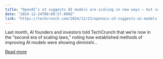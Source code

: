 ```yaml
---
title: "OpenAI’s o3 suggests AI models are scaling in new ways — but so are the costs"
date: "2024-12-24T00:08:57.000Z"
link: "https://techcrunch.com/2024/12/23/openais-o3-suggests-ai-models-are-scaling-in-new-ways-but-so-are-the-costs/"
---
```


Last month, AI founders and investors told TechCrunch that we&#8217;re now in the &#8220;second era of scaling laws,&#8221; noting how established methods of improving AI models were showing diminishi...

[Read more](https://techcrunch.com/2024/12/23/openais-o3-suggests-ai-models-are-scaling-in-new-ways-but-so-are-the-costs/)
